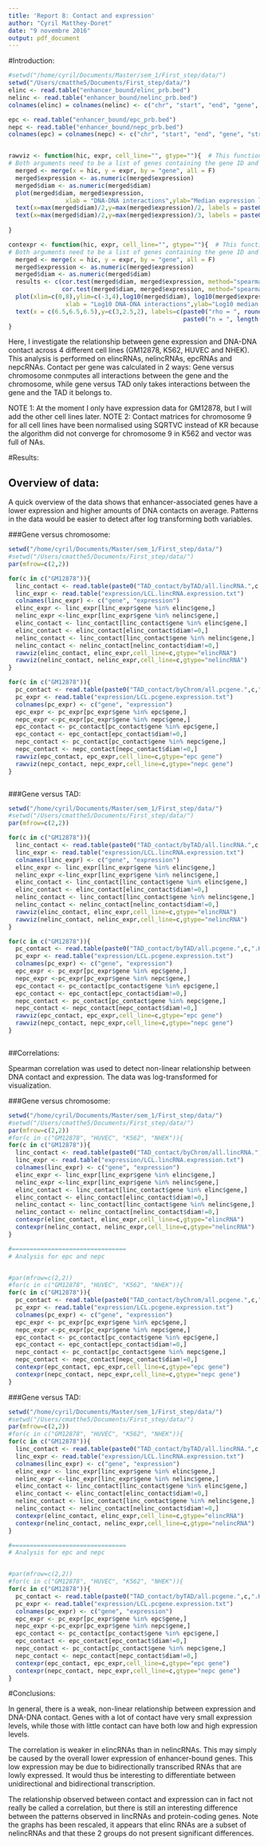 ```yaml
---
title: 'Report 8: Contact and expression'
author: "Cyril Matthey-Doret"
date: "9 novembre 2016"
output: pdf_document
---
```


#Introduction: 

```r
#setwd("/home/cyril/Documents/Master/sem_1/First_step/data/")
setwd("/Users/cmatthe5/Documents/First_step/data/")
elinc <- read.table("enhancer_bound/elinc_prb.bed")
nelinc <- read.table("enhancer_bound/nelinc_prb.bed")
colnames(elinc) = colnames(nelinc) <- c("chr", "start", "end", "gene", "strand")

epc <- read.table("enhancer_bound/epc_prb.bed")
nepc <- read.table("enhancer_bound/nepc_prb.bed")
colnames(epc) = colnames(nepc) <- c("chr", "start", "end", "gene", "strand")


rawviz <- function(hic, expr, cell_line="", gtype=""){  # This function computes the correlation between expression and DNA contacts for a set of genes.
# Both arguments need to be a list of genes containing the gene ID and its median expression level/amount of DNA-DNA contact.
  merged <- merge(x = hic, y = expr, by = "gene", all = F)
  merged$expression <- as.numeric(merged$expression)
  merged$diam <- as.numeric(merged$diam)
  plot(merged$diam, merged$expression, 
                xlab = "DNA-DNA interactions",ylab="Median expression levels", main=paste(cell_line,gtype,sep=": "),pch=".")
  text(x=max(merged$diam)/2,y=max(merged$expression)/2, labels = paste0("Median expression: ", round(median(merged$expression),3)))
  text(x=max(merged$diam)/2,y=max(merged$expression)/3, labels = paste0("Median interactions: ", round(median(merged$diam),3)))
  
}

contexpr <- function(hic, expr, cell_line="", gtype=""){  # This function computes the correlation between expression and DNA contacts for a set of genes.
# Both arguments need to be a list of genes containing the gene ID and its median expression level/amount of DNA-DNA contact.
  merged <- merge(x = hic, y = expr, by = "gene", all = F)
  merged$expression <- as.numeric(merged$expression)
  merged$diam <- as.numeric(merged$diam)
  results <- c(cor.test(merged$diam, merged$expression, method="spearman")$estimate, 
               cor.test(merged$diam, merged$expression, method="spearman")$p.value)
  plot(xlim=c(0,8),ylim=c(-3,4),log10(merged$diam), log10(merged$expression), pch=".", 
                xlab = "Log10 DNA-DNA interactions",ylab="Log10 median expression levels", main=paste(cell_line,gtype,sep=": "))
  text(x = c(6.5,6.5,6.5),y=c(3,2.5,2), labels=c(paste0("rho = ", round(results[1],3)), paste0("p-value = ", round(results[2],3)),
                                                 paste0("n = ", length(merged$diam))))
}


```

Here, I investigate the relationship between gene expression and DNA-DNA contact across 4 different cell lines (GM12878, K562, HUVEC and NHEK). This analysis is performed on elincRNAs, nelincRNAs, epcRNAs and nepcRNAs. Contact per gene was calculated in 2 ways: Gene versus chromosome conmputes all interactions between the gene and the chromosome, while gene versus TAD only takes interactions between the gene and the TAD it belongs to.

NOTE 1: At the moment I only have expression data for GM12878, but I will add the other cell lines later.
NOTE 2: Contact matrices for chromosome 9 for all cell lines have been normalised using SQRTVC instead of KR because the algorithm did not converge for chromosome 9 in K562 and vector was full of NAs.


#Results: 

## Overview of data:


A quick overview of the data shows that enhancer-associated genes have a lower expression and higher amounts of DNA contacts on average. Patterns in the data would be easier to detect after log transforming both variables.

###Gene versus chromosome:

```r

setwd("/home/cyril/Documents/Master/sem_1/First_step/data/")
#setwd("/Users/cmatthe5/Documents/First_step/data/")
par(mfrow=c(2,2))

for(c in c("GM12878")){
  linc_contact <- read.table(paste0("TAD_contact/byTAD/all.lincRNA.",c,".HiC.contact.txt"), header=T)
  linc_expr <- read.table("expression/LCL.lincRNA.expression.txt")
  colnames(linc_expr) <- c("gene", "expression")
  elinc_expr <- linc_expr[linc_expr$gene %in% elinc$gene,]
  nelinc_expr <-linc_expr[linc_expr$gene %in% nelinc$gene,]
  elinc_contact <- linc_contact[linc_contact$gene %in% elinc$gene,]
  elinc_contact <- elinc_contact[elinc_contact$diam!=0,]
  nelinc_contact <- linc_contact[linc_contact$gene %in% nelinc$gene,]
  nelinc_contact <- nelinc_contact[nelinc_contact$diam!=0,]
  rawviz(elinc_contact, elinc_expr,cell_line=c,gtype="elincRNA")
  rawviz(nelinc_contact, nelinc_expr,cell_line=c,gtype="nelincRNA")
}

for(c in c("GM12878")){
  pc_contact <- read.table(paste0("TAD_contact/byChrom/all.pcgene.",c,".HiC.contact.txt"), header=T)
  pc_expr <- read.table("expression/LCL.pcgene.expression.txt")
  colnames(pc_expr) <- c("gene", "expression")
  epc_expr <- pc_expr[pc_expr$gene %in% epc$gene,]
  nepc_expr <-pc_expr[pc_expr$gene %in% nepc$gene,]
  epc_contact <- pc_contact[pc_contact$gene %in% epc$gene,]
  epc_contact <- epc_contact[epc_contact$diam!=0,]
  nepc_contact <- pc_contact[pc_contact$gene %in% nepc$gene,]
  nepc_contact <- nepc_contact[nepc_contact$diam!=0,]
  rawviz(epc_contact, epc_expr,cell_line=c,gtype="epc gene")
  rawviz(nepc_contact, nepc_expr,cell_line=c,gtype="nepc gene")
}



```

###Gene versus TAD:

```r


setwd("/home/cyril/Documents/Master/sem_1/First_step/data/")
#setwd("/Users/cmatthe5/Documents/First_step/data/")
par(mfrow=c(2,2))

for(c in c("GM12878")){
  linc_contact <- read.table(paste0("TAD_contact/byTAD/all.lincRNA.",c,".HiC.contact.txt"), header=T)
  linc_expr <- read.table("expression/LCL.lincRNA.expression.txt")
  colnames(linc_expr) <- c("gene", "expression")
  elinc_expr <- linc_expr[linc_expr$gene %in% elinc$gene,]
  nelinc_expr <-linc_expr[linc_expr$gene %in% nelinc$gene,]
  elinc_contact <- linc_contact[linc_contact$gene %in% elinc$gene,]
  elinc_contact <- elinc_contact[elinc_contact$diam!=0,]
  nelinc_contact <- linc_contact[linc_contact$gene %in% nelinc$gene,]
  nelinc_contact <- nelinc_contact[nelinc_contact$diam!=0,]
  rawviz(elinc_contact, elinc_expr,cell_line=c,gtype="elincRNA")
  rawviz(nelinc_contact, nelinc_expr,cell_line=c,gtype="nelincRNA")
}

for(c in c("GM12878")){
  pc_contact <- read.table(paste0("TAD_contact/byTAD/all.pcgene.",c,".HiC.contact.txt"), header=T)
  pc_expr <- read.table("expression/LCL.pcgene.expression.txt")
  colnames(pc_expr) <- c("gene", "expression")
  epc_expr <- pc_expr[pc_expr$gene %in% epc$gene,]
  nepc_expr <-pc_expr[pc_expr$gene %in% nepc$gene,]
  epc_contact <- pc_contact[pc_contact$gene %in% epc$gene,]
  epc_contact <- epc_contact[epc_contact$diam!=0,]
  nepc_contact <- pc_contact[pc_contact$gene %in% nepc$gene,]
  nepc_contact <- nepc_contact[nepc_contact$diam!=0,]
  rawviz(epc_contact, epc_expr,cell_line=c,gtype="epc gene")
  rawviz(nepc_contact, nepc_expr,cell_line=c,gtype="nepc gene")
}



```

##Correlations:

Spearman correlation was used to detect non-linear relationship between DNA contact and expression. The data was log-transformed for visualization.

###Gene versus chromosome:

```r

setwd("/home/cyril/Documents/Master/sem_1/First_step/data/")
#setwd("/Users/cmatthe5/Documents/First_step/data/")
par(mfrow=c(2,2))
#for(c in c("GM12878", "HUVEC", "K562", "NHEK")){
for(c in c("GM12878")){
  linc_contact <- read.table(paste0("TAD_contact/byChrom/all.lincRNA.",c,".HiC.contact.txt"), header=T)
  linc_expr <- read.table("expression/LCL.lincRNA.expression.txt")
  colnames(linc_expr) <- c("gene", "expression")
  elinc_expr <- linc_expr[linc_expr$gene %in% elinc$gene,]
  nelinc_expr <-linc_expr[linc_expr$gene %in% nelinc$gene,]
  elinc_contact <- linc_contact[linc_contact$gene %in% elinc$gene,]
  elinc_contact <- elinc_contact[elinc_contact$diam!=0,]
  nelinc_contact <- linc_contact[linc_contact$gene %in% nelinc$gene,]
  nelinc_contact <- nelinc_contact[nelinc_contact$diam!=0,]
  contexpr(elinc_contact, elinc_expr,cell_line=c,gtype="elincRNA")
  contexpr(nelinc_contact, nelinc_expr,cell_line=c,gtype="nelincRNA")
}

#================================
# Analysis for epc and nepc


#par(mfrow=c(2,2))
#for(c in c("GM12878", "HUVEC", "K562", "NHEK")){
for(c in c("GM12878")){
  pc_contact <- read.table(paste0("TAD_contact/byChrom/all.pcgene.",c,".HiC.contact.txt"), header=T)
  pc_expr <- read.table("expression/LCL.pcgene.expression.txt")
  colnames(pc_expr) <- c("gene", "expression")
  epc_expr <- pc_expr[pc_expr$gene %in% epc$gene,]
  nepc_expr <-pc_expr[pc_expr$gene %in% nepc$gene,]
  epc_contact <- pc_contact[pc_contact$gene %in% epc$gene,]
  epc_contact <- epc_contact[epc_contact$diam!=0,]
  nepc_contact <- pc_contact[pc_contact$gene %in% nepc$gene,]
  nepc_contact <- nepc_contact[nepc_contact$diam!=0,]
  contexpr(epc_contact, epc_expr,cell_line=c,gtype="epc gene")
  contexpr(nepc_contact, nepc_expr,cell_line=c,gtype="nepc gene")
}


```

###Gene versus TAD:

```r

setwd("/home/cyril/Documents/Master/sem_1/First_step/data/")
#setwd("/Users/cmatthe5/Documents/First_step/data/")
par(mfrow=c(2,2))
#for(c in c("GM12878", "HUVEC", "K562", "NHEK")){
for(c in c("GM12878")){
  linc_contact <- read.table(paste0("TAD_contact/byTAD/all.lincRNA.",c,".HiC.contact.txt"), header=T)
  linc_expr <- read.table("expression/LCL.lincRNA.expression.txt")
  colnames(linc_expr) <- c("gene", "expression")
  elinc_expr <- linc_expr[linc_expr$gene %in% elinc$gene,]
  nelinc_expr <-linc_expr[linc_expr$gene %in% nelinc$gene,]
  elinc_contact <- linc_contact[linc_contact$gene %in% elinc$gene,]
  elinc_contact <- elinc_contact[elinc_contact$diam!=0,]
  nelinc_contact <- linc_contact[linc_contact$gene %in% nelinc$gene,]
  nelinc_contact <- nelinc_contact[nelinc_contact$diam!=0,]
  contexpr(elinc_contact, elinc_expr,cell_line=c,gtype="elincRNA")
  contexpr(nelinc_contact, nelinc_expr,cell_line=c,gtype="nelincRNA")
}

#================================
# Analysis for epc and nepc


#par(mfrow=c(2,2))
#for(c in c("GM12878", "HUVEC", "K562", "NHEK")){
for(c in c("GM12878")){
  pc_contact <- read.table(paste0("TAD_contact/byTAD/all.pcgene.",c,".HiC.contact.txt"), header=T)
  pc_expr <- read.table("expression/LCL.pcgene.expression.txt")
  colnames(pc_expr) <- c("gene", "expression")
  epc_expr <- pc_expr[pc_expr$gene %in% epc$gene,]
  nepc_expr <-pc_expr[pc_expr$gene %in% nepc$gene,]
  epc_contact <- pc_contact[pc_contact$gene %in% epc$gene,]
  epc_contact <- epc_contact[epc_contact$diam!=0,]
  nepc_contact <- pc_contact[pc_contact$gene %in% nepc$gene,]
  nepc_contact <- nepc_contact[nepc_contact$diam!=0,]
  contexpr(epc_contact, epc_expr,cell_line=c,gtype="epc gene")
  contexpr(nepc_contact, nepc_expr,cell_line=c,gtype="nepc gene")
}


```

#Conclusions: 

In general, there is a weak, non-linear relationship between expression and DNA-DNA contact. Genes with a lot of contact have very small expression levels, while those with little contact can have both low and high expression levels.

The correlation is weaker in elincRNAs than in nelincRNAs. This may simply be caused by the overall lower expression of enhancer-bound genes.
This low expression may be due to bidirectionally transcribed RNAs that are lowly expressed. It would thus be interesting to differentiate between unidirectional and bidirectional transcription.

The relationship observed between contact and expression can in fact not really be called a correlation, but there is still an interesting difference between the patterns observed in lincRNAs and protein-coding genes. Note the graphs has been rescaled, it appears that elinc RNAs are a subset of nelincRNAs and that these 2 groups do not present significant differences.
